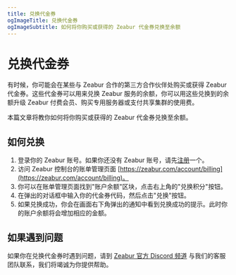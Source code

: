 ```yaml
---
title: 兑换代金券
ogImageTitle: 兑换代金券
ogImageSubtitle: 如何将你购买或获得的 Zeabur 代金券兑换至余额
---
```


# 兑换代金券

有时候，你可能会在某些与 Zeabur 合作的第三方合作伙伴处购买或获得 Zeabur 代金券。这些代金券可以用来兑换 Zeabur 服务的余额，你可以用这些兑换到的余额升级 Zeabur 付费会员、购买专用服务器或支付共享集群的使用费。

本篇文章将教你如何将你购买或获得的 Zeabur 代金券兑换至余额。

## 如何兑换

1. 登录你的 Zeabur 账号。如果你还没有 Zeabur 账号，请先[注册](https://zeabur.com/login)一个。
2. 访问 Zeabur 控制台的账单管理页面 [https://zeabur.com/account/billing](https://zeabur.com/account/billing)。
3. 你可以在账单管理页面找到"账户余额"区块，点击右上角的"兑换积分"按钮。
4. 在弹出的对话框中输入你的代金券代码，然后点击"兑换"按钮。
5. 如果兑换成功，你会在画面右下角弹出的通知中看到兑换成功的提示。此时你的账户余额将会增加相应的金额。

## 如果遇到问题

如果你在兑换代金券时遇到问题，请到 [Zeabur 官方 Discord 频道](https://zeabur.com/dc) 与我们的客服团队联系，我们将竭诚为你提供帮助。
